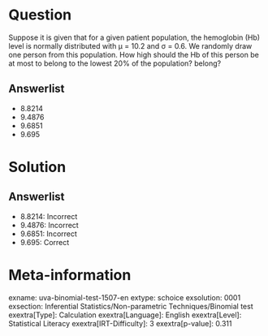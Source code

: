 Question
========

Suppose it is given that for a given patient population, the hemoglobin (Hb) level is normally distributed with μ = 10.2 and σ = 0.6. We randomly draw one person from this population. How high should the Hb of this person be at most to belong to the lowest 20% of the population? belong?

Answerlist
----------

* 8.8214
* 9.4876
* 9.6851
* 9.695

Solution
========

Answerlist
----------

* 8.8214: Incorrect
* 9.4876: Incorrect
* 9.6851: Incorrect
* 9.695: Correct

Meta-information
================
exname: uva-binomial-test-1507-en
extype: schoice
exsolution: 0001
exsection: Inferential Statistics/Non-parametric Techniques/Binomial test
exextra[Type]: Calculation
exextra[Language]: English
exextra[Level]: Statistical Literacy
exextra[IRT-Difficulty]: 3
exextra[p-value]: 0.311
